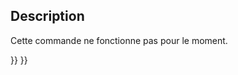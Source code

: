 <languages/>

{{Docnav/fr
|[[Std_MacroStopDebug/fr|Arrêt débogage macro]]
|[[Std_MacroStepInto/fr|Rentrer dedans]]
|[[Std_Macro_Menu/fr|Menu Macro]]
|IconL=Std_MacroStopDebug.svg
|IconR=
|IconC=Freecad.svg
}}

{{GuiCommand/fr
|Name=Std DebugOver
|Name/fr=Std Passer outre
|MenuLocation=Macro → Passer outre 
|Workbenches=Tous
|Shortcut={{KEY|F10}}
|SeeAlso=[[Std_MacroStepInto/fr|Std Rentrer dedans]], [[Std_ToggleBreakpoint/fr|Std Basculer le point d'arrêt]]
}}

==Description==

Cette commande ne fonctionne pas pour le moment.


{{Docnav/fr
|[[Std_MacroStopDebug/fr|Arrêt débogage macro]]
|[[Std_MacroStepInto/fr|Rentrer dedans]]
|[[Std_Macro_Menu/fr|Menu Macro]]
|IconL=Std_MacroStopDebug.svg
|IconR=
|IconC=Freecad.svg
}}

{{Std_Base_navi{{#translation:}}}}
{{Userdocnavi{{#translation:}}}}